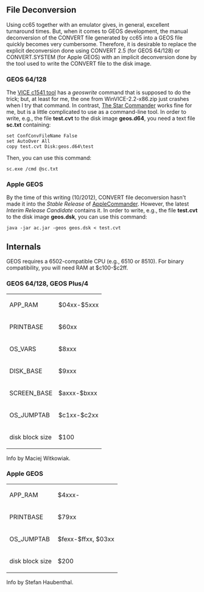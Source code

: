 == File Deconversion ==
Using cc65 together with an emulator gives, in general, excellent turnaround times. But, when it comes to GEOS development, the manual deconversion of the CONVERT file generated by cc65 into a GEOS file quickly becomes very cumbersome. Therefore, it is desirable to replace the explicit deconversion done using CONVERT 2.5 (for GEOS 64/128) or CONVERT.SYSTEM (for Apple GEOS) with an implicit deconversion done by the tool used to write the CONVERT file to the disk image.

=== GEOS 64/128 ===
The [http://vice-emu.sourceforge.net/vice_12.html VICE c1541 tool] has a ''geoswrite'' command that is supposed to do the trick; but, at least for me, the one from WinVICE-2.2-x86.zip just crashes when I try that command. In contrast, [http://sta.c64.org/sc.html The Star Commander] works fine for me, but is a little complicated to use as a command-line tool. In order to write, e.g., the file '''test.cvt''' to the disk image '''geos.d64''', you need a text file '''sc.txt''' containing:
<pre>
set ConfConvFileName False
set AutoOver All
copy test.cvt Disk:geos.d64\test
</pre>
Then, you can use this command:
<pre>
sc.exe /cmd @sc.txt
</pre>

=== Apple GEOS ===
By the time of this writing (10/2012), CONVERT file deconversion hasn't made it into the ''Stable Release'' of [http://applecommander.sourceforge.net/ AppleCommander]. However, the latest ''Interim Release Candidate'' contains it. In order to write, e.g., the file '''test.cvt''' to the disk image '''geos.dsk''', you can use this command:
<pre>
java -jar ac.jar -geos geos.dsk < test.cvt
</pre>

== Internals ==
GEOS requires a 6502-compatible CPU (e.g., 6510 or 8510). For binary compatibility, you will need RAM at $c100-$c2ff.

=== GEOS 64/128, GEOS Plus/4 ===
{|
| APP_RAM || $04xx-$5xxx
|-
| PRINTBASE || $60xx
|-
| OS_VARS || $8xxx
|-
| DISK_BASE || $9xxx
|-
| SCREEN_BASE || $axxx-$bxxx
|-
| OS_JUMPTAB || $c1xx-$c2xx
|-
| disk block size || $100
|}
Info by Maciej Witkowiak.

=== Apple GEOS ===
{|
| APP_RAM || $4xxx-
|-
| PRINTBASE || $79xx
|-
| OS_JUMPTAB || $fexx-$ffxx, $03xx
|-
| disk block size || $200
|}
Info by Stefan Haubenthal.
